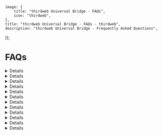 
	image: {
		title: "thirdweb Universal Bridge - FAQs",
		icon: "thirdweb",
	},
	title: "thirdweb Universal Bridge - FAQs - thirdweb",
	description: "thirdweb Universal Bridge - Frequently Asked Questions",
});

# FAQs

<Details summary="What are the fees for Buy With Fiat?"> 
thirdweb does not charge any fees for buy with fiat. Any fees on onramping are based on the onramp provider. 
</Details>

<Details summary="What are the fees for Buy With Crypto?"> 
For buying with crypto or swap fees, thirdweb charges a 0.3% protocol fee. Developers may monetize their application by charging additional fees set through the dashboard.
</Details>

<Details summary="What does the term “network fees” refer to?"> 
Network fees, also referred to as miner fees, are paid to the miner for processing crypto transactions and securing the respective network. These fees do not go to thirdweb.
</Details>

<Details summary="What does Universal Bridge use to operate under the hood?"> 
Universal Bridge is an asset router that combines thirdweb's own onchain infrastructure with existing bridging and swapping protocols to find the optimal route for any given transaction. 
This can include intents, native bridges, third party bridges, cross-chain messaging protocols, thirdweb's custom bridges, and more. All routes are monitored and planned continuously for 
health, price, and speed to guarantee the best path every time. 
</Details>

<Details summary="What are the KYC requirements?">
Onramp options all require minimal KYC. This is done to comply with local regulations and to ensure the safety of our users.
Please note: onramping with Coinbase does not require KYC for a purchase below $500 with debit card. 
</Details>

<Details summary="What are your transaction limits for Buy With Fiat?"> 
We currently require a $1 minimum purchase for both stablecoin and non-stablecoin purchases through Buy With Fiat.

Our transaction maximum starts from $1500 per week for new users and can increase over time to $10,000 per week.
</Details>

<Details summary="What countries does Buy With Fiat support?"> 
**Buy With Fiat** is available 130+ countries. The following countries are _UNSUPPORTED_:

- Afghanistan
- Africa (All Countries)
- Belarus
- Bolivia
- China
- Cuba
- Colombia
- Haiti
- Honduras
- Iran
- Iraq
- Latvia
- Lebanon
- Myanmar
- Pakistan
- Qatar
- Russia
- Ukraine
- United Arab Emirates
- Venezuela
- Yemen

All United States are supported, excluding Hawaii.
</Details>

<Details summary="Does thirdweb offer direct onramping to tokens through Buy With Fiat?"> 
We offer direct onramping **internationally** to the following tokens:

- Mainnet (Ethereum)
- Avalanche
- Polygon

We offer direct onramping to the following tokens in the **US only**:

- ETH (Base)\*
- USDC (Ethereum)
- USDC (Polygon)\*
- USDC (Avalanche)\*
- USDC (Base)\*

All other tokens will require an additional Buy With Crypto step.

\* Not available in New York or the EU.
</Details>

<Details summary="How does KYC work with Buy With Fiat"> 
Users will be required to complete KYC verification for their first purchase using 'Buy with Fiat.' After that, no further KYC will be needed for future purchases on the same platform.
</Details>

<Details summary="What cryptocurrencies does Universal Bridge support?"> 
Universal Bridge can support any currency on our [supported chains](/connect/pay/supported-chains).
</Details>

<Details summary="How are cryptocurrency prices set in thirdweb Universal Bridge?"> 
Prices are set depending on the liquidity provider used to route your transaction.
</Details>

<Details summary="Does thirdweb Universal Bridge offer fiat payouts?"> 
Fiat payouts are not currently available.
</Details>


